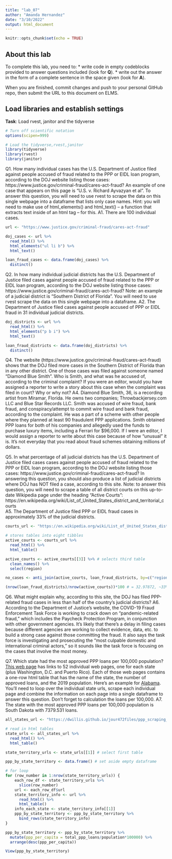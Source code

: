 ```yaml
---
title: "lab_07"
author: "Amanda Hernandez"
date: "3/10/2022"
output: html_document
---
```


```r
knitr::opts_chunk$set(echo = TRUE)
```

## About this lab

To complete this lab, you need to:
* write code in empty codeblocks provided to answer questions included (look for **Q**).
* write out the answer in the form of a complete sentence in the space given (look for **A**).

When you are finished, commit changes and push to your personal GitHub repo, then submit the URL to this document on ELMS.

## Load libraries and establish settings
**Task**: Load rvest, janitor and the tidyverse
```r
# Turn off scientific notation
options(scipen=999)

# Load the tidyverse,rvest,janitor
library(tidyverse)
library(rvest)
library(janitor)

```


Q1. How many individual cases has the U.S. Department of Justice filed against people accused of fraud related to the PPP or EIDL loan program, according to the DOJ website listing those cases: https://www.justice.gov/criminal-fraud/cares-act-fraud?  An example of one case that appears on this page is "U.S. v. Richard Ayvazyan et al". To answer this question, you will need to use rvest to scrape the data on this single webpage into a dataframe that lists only case names. Hint: you will need to make use of html_elements() and html_text() -- a function that extracts text inside of an html tag -- for this.
A1. There are 100 individual cases.

```r

url <- "https://www.justice.gov/criminal-fraud/cares-act-fraud"

doj_cases <- url %>%
  read_html() %>%
  html_elements("ul li b") %>% 
  html_text()

loan_fraud_cases <- data.frame(doj_cases) %>%
  distinct()

```

Q2. In how many individual judicial districts has the U.S. Department of Justice filed cases against people accused of fraud related to the PPP or EIDL loan program, according to the DOJ website listing those cases: https://www.justice.gov/criminal-fraud/cares-act-fraud?  Note: an example of a judicial district is "Southern District of Florida". You will need to use rvest scrape the data on this single webpage into a dataframe.
A2. The Department of Justice filed cases against people accused of PPP or EIDL fraud in 31 individual judicial districts.

```r

doj_districts <- url %>% 
  read_html() %>% 
  html_elements("p b i") %>% 
  html_text()

loan_fraud_districts <- data.frame(doj_districts) %>% 
  distinct()

```

Q4. The website (https://www.justice.gov/criminal-fraud/cares-act-fraud) shows that the DOJ filed more cases in the Southern District of Florida than in any other district. One of those cases was filed against someone named "Diamond Blue Smith". Who is Smith, and what was he accused of, according to the criminal complaint? If you were an editor, would you have assigned a reporter to write a story about this case when the complaint was filed in court? Why or why not?
A4. Diamond Blue Smith, 36, is a recording artist from Miramar, Florida. He owns two companies; Throwbackjersey.com LLC and Blue Star Records LLC. Smith was accused of wire fraud, bank fraud, and conspiracy/attempt to commit wire fraud and bank fraud, according to the complaint. He was a part of a scheme with other people where they planned at least 90 fraudulent PPP applications. Smith obtained PPP loans for both of his companies and allegedly used the funds to purchase luxury items, including a Ferrari for $96,000. If I were an editor, I would assign a reporter to write about this case because of how "unusual" it is. It's not everyday that you read about fraud schemes obtaining millions of dollars.

Q5. In what percentage of all judicial districts has the U.S. Department of Justice filed cases cases against people accused of fraud related to the PPP or EIDL loan program, according to the DOJ website listing those cases: https://www.justice.gov/criminal-fraud/cares-act-fraud? In answering this question, you should also produce a list of judicial districts where DOJ has NOT filed a case, according to this site.  Note: to answer this question, you will need to scrape a table of all district courts on this up-to-date Wikipedia page under the heading "Active Courts": https://en.wikipedia.org/wiki/List_of_United_States_district_and_territorial_courts  
A5. The Department of Justice filed PPP or EIDL fraud cases in approximately 33% of the judicial districts.

```r

courts_url <- "https://en.wikipedia.org/wiki/List_of_United_States_district_and_territorial_courts"

# stores tables into eight tibbles
active_courts <- courts_url %>%
  read_html() %>%
  html_table()

active_courts <- active_courts[[3]] %>% # selects third table
  clean_names() %>%
  select(region)

no_cases <- anti_join(active_courts, loan_fraud_districts, by=c("region"="doj_districts"))

(nrow(loan_fraud_districts)/nrow(active_courts))*100 # = 32.97872, ~33% (31/94)*100

```
Q6. What might explain why, according to this site, the DOJ has filed PPP-related fraud cases in less than half of the country's judicial districts?
A6. According to the Department of Justice's website, the COVID-19 Fraud Enforcement Task Force is working to crack down on "pandemic-related fraud," which includes the Paycheck Protection Program, in conjunction with other government agencies. It's likely that there's a delay in filing cases because different agencies are working to collect evidence, data, etc. to build a strong case against those committing the fraud. It also says the task force is investigating and prosecuting the "most culpable domestic and international criminal actors," so it sounds like the task force is focusing on the cases that involve the most money.

Q7. Which state had the most approved PPP loans per 100,000 population? [This web page](https://dwillis.github.io/jour472files/ppp_scraping_example/index.html) has links to 52 individual web pages, one for each state (plus Washington, D.C. and Puerto Rico). Each of those web pages contains a one-row html table that has the name of the state, the number of approved loans, and the 2019 population. Here's an example for [Alabama](https://dwillis.github.io/jour472files/ppp_scraping_example/states/alabama.html). You'll need to loop over the individual state urls, scrape each individual page and combine the information on each page into a single dataframe to answer this question. Don't forget to calculation the loans per 100,000.
A7. The state with the most approved PPP loans per 100,000 population is South Dakota with 7379.531 loans.

```r

all_states_url <- "https://dwillis.github.io/jour472files/ppp_scraping_example/index.html"

# read in html tables
state_urls <- all_states_url %>%
  read_html() %>%
  html_table()

state_territory_urls <- state_urls[[1]] # select first table

ppp_by_state_territory <- data.frame() # set aside empty dataframe

# for loop
for (row_number in 1:nrow(state_territory_urls)) {
    each_row_df <- state_territory_urls %>%
      slice(row_number)
    url <- each_row_df$url
    state_territory_info <- url %>%
      read_html() %>%
      html_table() 
    info_each_state <- state_territory_info[[1]]
    ppp_by_state_territory <- ppp_by_state_territory %>%
      bind_rows(state_territory_info)
}

ppp_by_state_territory <- ppp_by_state_territory %>%
  mutate(ppp_per_capita = total_ppp_loans/population*100000) %>%
  arrange(desc(ppp_per_capita))

View(ppp_by_state_territory)

```
